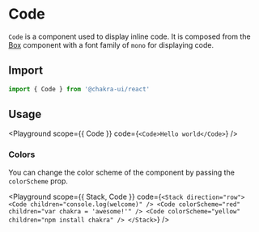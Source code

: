 


# Code

`Code` is a component used to display inline code. It is composed from the
[Box](/docs/layout/box) component with a font family of `mono` for displaying
code.

## Import

```js
import { Code } from '@chakra-ui/react'
```

## Usage

<Playground
  scope={{ Code }}
  code={`
<Code>Hello world</Code>
`}
/>

### Colors

You can change the color scheme of the component by passing the `colorScheme`
prop.

<Playground
  scope={{ Stack, Code }}
  code={`
<Stack direction="row">
  <Code children="console.log(welcome)" />
  <Code colorScheme="red" children="var chakra = 'awesome!'" />
  <Code colorScheme="yellow" children="npm install chakra" />
</Stack>
`}
/>
